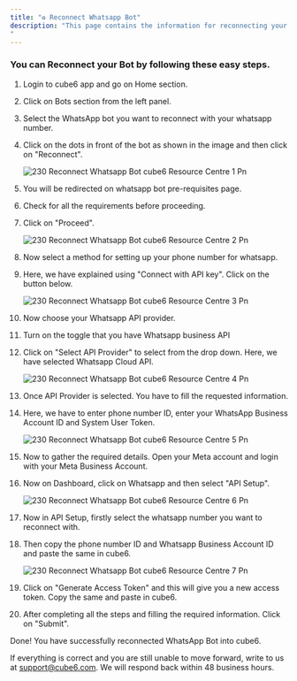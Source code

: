 ```yaml
---
title: "♻️ Reconnect Whatsapp Bot"
description: "This page contains the information for reconnecting your whatsapp bot with your registered number
"
---
```


### **You can Reconnect your Bot by following these easy steps.**

 1. Login to cube6 app and go on Home section.
 2. Click on Bots section from the left panel.
 3. Select the WhatsApp bot you want to reconnect with your whatsapp number.
 4. Click on the dots in front of the bot as shown in the image and then click on "Reconnect".

    ![230 Reconnect Whatsapp Bot cube6 Resource Centre 1 Pn](/images/platform-guidelines-training/reconnect-whatsapp-bot/230.reconnect_whatsapp_bot__cube6_resource_centre-1.png)
 5. You will be redirected on whatsapp bot pre-requisites page.
 6. Check for all the requirements before proceeding.
 7. Click on "Proceed".

    ![230 Reconnect Whatsapp Bot cube6 Resource Centre 2 Pn](/images/platform-guidelines-training/reconnect-whatsapp-bot/230.reconnect_whatsapp_bot__cube6_resource_centre-2.png)
 8. Now select a method for setting up your phone number for whatsapp.
 9. Here, we have explained using "Connect with API key". Click on the button below.

    ![230 Reconnect Whatsapp Bot cube6 Resource Centre 3 Pn](/images/platform-guidelines-training/reconnect-whatsapp-bot/230.reconnect_whatsapp_bot__cube6_resource_centre-3.png)
10. Now choose your Whatsapp API provider.
11. Turn on the toggle that you have Whatsapp business API
12. Click on "Select API Provider" to select from the drop down. Here, we have selected Whatsapp Cloud API.

    ![230 Reconnect Whatsapp Bot cube6 Resource Centre 4 Pn](/images/platform-guidelines-training/reconnect-whatsapp-bot/230.reconnect_whatsapp_bot__cube6_resource_centre-4.png)
13. Once API Provider is selected. You have to fill the requested information.
14. Here, we have to enter phone number ID, enter your WhatsApp Business Account ID and System User Token.

    ![230 Reconnect Whatsapp Bot cube6 Resource Centre 5 Pn](/images/platform-guidelines-training/reconnect-whatsapp-bot/230.reconnect_whatsapp_bot__cube6_resource_centre-5.png)
15. Now to gather the required details. Open your Meta account and login with your Meta Business Account.
16. Now on Dashboard, click on Whatsapp and then select "API Setup".

    ![230 Reconnect Whatsapp Bot cube6 Resource Centre 6 Pn](/images/platform-guidelines-training/reconnect-whatsapp-bot/230.reconnect_whatsapp_bot__cube6_resource_centre-6.png)
17. Now in API Setup, firstly select the whatsapp number you want to reconnect with.
18. Then copy the phone number ID and Whatsapp Business Account ID and paste the same in cube6.

    ![230 Reconnect Whatsapp Bot cube6 Resource Centre 7 Pn](/images/platform-guidelines-training/reconnect-whatsapp-bot/230.reconnect_whatsapp_bot__cube6_resource_centre-7.png)
19. Click on "Generate Access Token" and this will give you a new access token. Copy the same and paste in cube6.
20. After completing all the steps and filling the required information. Click on "Submit".

Done\! You have successfully reconnected WhatsApp Bot into cube6.

If everything is correct and you are still unable to move forward, write to us at [support@cube6.com](mailto:support@cube6.com). We will respond back within 48 business hours.